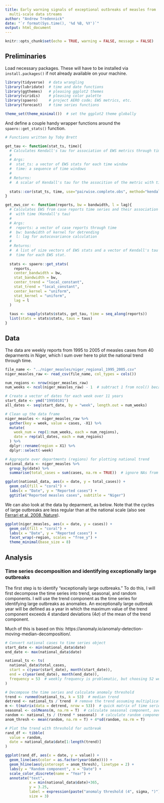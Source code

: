 ```yaml
---
title: Early warning signals of exceptional outbreaks of measles from
  multi-scale data streams
author: "Andrew Tredennick"
date: "`r format(Sys.time(), '%d %B, %Y')`"
output: html_document
---
```


```r
knitr::opts_chunk$set(echo = TRUE, warning = FALSE, message = FALSE)
```

## Preliminaries
Load necessary packages. These will have to be installed via `install.packages()` if not already available on your machine.

```r
library(tidyverse)  # data wrangling
library(lubridate)  # time and date functions
library(ggthemes)   # pleasing ggplot2 themes
library(viridis)    # pleasing color palette
library(spaero)     # project AERO code; EWS metrics, etc.
library(forecast)   # time series functions

theme_set(theme_minimal())  # set the ggplot2 theme globally
```

And define a couple handy wrapper functions around the `spaero::get_stats()` function.

```r
# Functions written by Toby Brett

get_tau <- function(stat_ts, time){
  # Calculates Kendall's tau for association of EWS metrics through time
  #
  # Args:
  #  stat_ts: a vector of EWS stats for each time window
  #  time: a sequence of time windows
  #
  # Returns:
  #  A scalar of Kendall's tau for the assocition of the metric with time
  
  stats::cor(stat_ts, time, use="pairwise.complete.obs", method="kendall")
}

get_ews_cor <- function(reports, bw = bandwidth, l = lag){
  # Calculates EWS from case reports time series and their association
  #  with time (Kendall's tau)
  #
  # Args:
  #  reports: a vector of case reports through time
  #  bw: bandwidth of kernel for detrending
  #  l: lag for autocovariance calculation
  #
  # Returns:
  #  A list of size vectors of EWS stats and a vector of Kendall's tau over 
  #  time for each EWS stat.
  
  stats <- spaero::get_stats(
    reports,
    center_bandwidth = bw, 
    stat_bandwidth = bw,
    center_trend = "local_constant",
    stat_trend = "local_constant",
    center_kernel = "uniform",
    stat_kernel = "uniform", 
    lag = l
  )
  
  taus <- sapply(stats$stats, get_tau, time = seq_along(reports))
  list(stats = stats$stats, taus = taus)
}
```

## Data
The data are weekly reports from 1995 to 2005 of measles cases from 40 deparments in Niger, which I sum over here to plot the national trend through time.

```r
file_name <- "../niger_measles/niger_regional_1995_2005.csv"
niger_measles_raw <- read_csv(file_name, col_types = cols())

num_regions <- nrow(niger_measles_raw)
num_weeks <- ncol(niger_measles_raw) - 1  # subtract 1 from ncol() because first column are regions

# Create a vector of dates for each week over 11 years
start_date <- ymd("19950101")
all_dates <- seq(start_date, by = "week", length.out = num_weeks)

# Clean up the data frame
niger_measles <- niger_measles_raw %>%
  gather(key = week, value = cases, -X1) %>%
  mutate(
    week_num = rep(1:num_weeks, each = num_regions),
    date = rep(all_dates, each = num_regions)
  ) %>%
  dplyr::rename(region = X1) %>%
  dplyr::select(-week)

# Aggregate over departments (regions) for plotting national trend 
national_data <- niger_measles %>%
  group_by(date) %>%
  summarise(total_cases = sum(cases, na.rm = TRUE))  # ignore NAs from some regions

ggplot(national_data, aes(x = date, y = total_cases)) +
  geom_col(fill = "coral") +
  labs(x = "Date", y = "Reported cases") +
  ggtitle("Reported measles cases", subtitle = "Niger")
```

We can also look at the data by deparment, as below. Note that the cycles of large outbreaks are less regular than at the national scale (also see [Ferrari et al. 2008, Nature](https://www.nature.com/articles/nature06509)).

```r
ggplot(niger_measles, aes(x = date, y = cases)) +
  geom_col(fill = "coral") +
  labs(x = "Date", y = "Reported cases") +
  facet_wrap(~region, scales = "free_y") +
  theme_minimal(base_size = 8)
```

## Analysis
### Time series decomposition and identifying exceptionally large outbreaks
The first step is to identify "exceptionally large outbreaks." To do this, I will first decompose the time series into trend, seasonal, and random components. I will use the trend component as the time series for identifying large outbreaks as anomalies. An exceptionally large outbreak year will be defined as a year in which the maximum value of the trend component exceeds 4 standard deviations (4$\sigma$) of the mean of the trend component.

Much of this is based on this: https://anomaly.io/anomaly-detection-moving-median-decomposition/.

```r
# Convert national cases to time series object
start_date <- min(national_data$date)
end_date <- max(national_data$date)

national_ts <- ts(
  national_data$total_cases, 
  start = c(year(start_date), month(start_date)), 
  end = c(year(end_date), month(end_date)), 
  frequency = 53  # weekly frequency is problematic, but choosing 52 weeks/year
)

# Decompose the time series and calculate anomaly threshold
trend <- runmed(national_ts, k = 53)  # median trend
detrend <- national_ts / trend  # remove the trend assuming multiplicative dynamics
m <- t(matrix(data = detrend, nrow = 53))  # quick matrix of time series
seasonal <- colMeans(m, na.rm = T)  # calculate seasonal component, averaged over weeks
random <- national_ts / (trend * seasonal)  # calculate random component
anom_thresh <- mean(random, na.rm = T) + 4*sd(random, na.rm = T)

# Plot the trend with threshold for outbreak
rand_df <- tibble(
  value = random,
  date = national_data$date[1:length(trend)]
)

ggplot(rand_df, aes(x = date, y = value)) +
  geom_line(aes(color = as.factor(year(date)))) +
  geom_hline(aes(yintercept = anom_thresh), linetype = 2) +
  labs(y = "Random component", x = "Date") +
  scale_color_discrete(name = "Year") +
  annotate("text", 
           x = min(national_data$date)+365, 
           y = 3.25, 
           label = expression(paste("anomaly threshold (4", sigma, ")")), 
           size = 3)
```